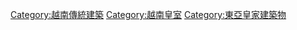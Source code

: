 [[Category:越南傳統建築|Category:越南傳統建築]]
[[Category:越南皇室|Category:越南皇室]]
[[Category:東亞皇家建築物|Category:東亞皇家建築物]]